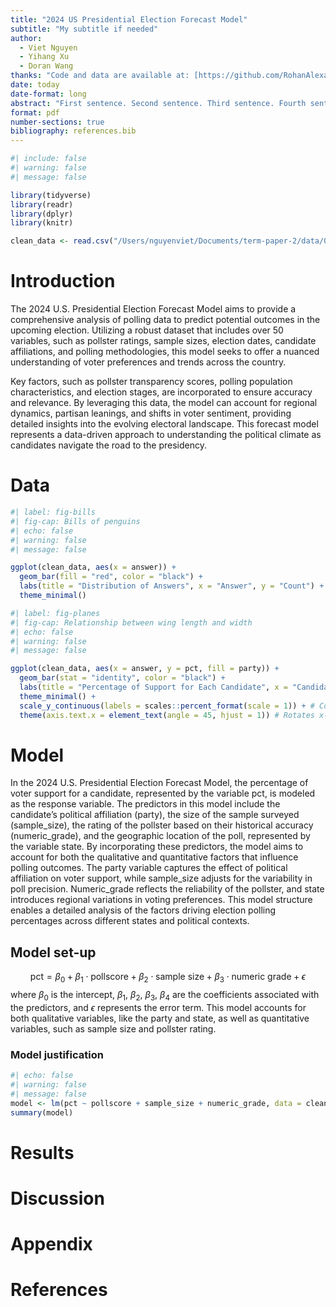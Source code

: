 ```yaml
---
title: "2024 US Presidential Election Forecast Model"
subtitle: "My subtitle if needed"
author: 
  - Viet Nguyen
  - Yihang Xu
  - Doran Wang
thanks: "Code and data are available at: [https://github.com/RohanAlexander/starter_folder](https://github.com/RohanAlexander/starter_folder)."
date: today
date-format: long
abstract: "First sentence. Second sentence. Third sentence. Fourth sentence."
format: pdf
number-sections: true
bibliography: references.bib
---
```


```r
#| include: false
#| warning: false
#| message: false

library(tidyverse)
library(readr)
library(dplyr)
library(knitr)

clean_data <- read.csv("/Users/nguyenviet/Documents/term-paper-2/data/01-raw_data/clean_data.csv")

```


# Introduction

The 2024 U.S. Presidential Election Forecast Model aims to provide a comprehensive analysis of polling data to predict potential outcomes in the upcoming election. Utilizing a robust dataset that includes over 50 variables, such as pollster ratings, sample sizes, election dates, candidate affiliations, and polling methodologies, this model seeks to offer a nuanced understanding of voter preferences and trends across the country.

Key factors, such as pollster transparency scores, polling population characteristics, and election stages, are incorporated to ensure accuracy and relevance. By leveraging this data, the model can account for regional dynamics, partisan leanings, and shifts in voter sentiment, providing detailed insights into the evolving electoral landscape. This forecast model represents a data-driven approach to understanding the political climate as candidates navigate the road to the presidency.

# Data {#sec-data}


```r
#| label: fig-bills
#| fig-cap: Bills of penguins
#| echo: false
#| warning: false
#| message: false

ggplot(clean_data, aes(x = answer)) +
  geom_bar(fill = "red", color = "black") +
  labs(title = "Distribution of Answers", x = "Answer", y = "Count") +
  theme_minimal()
```

```r
#| label: fig-planes
#| fig-cap: Relationship between wing length and width
#| echo: false
#| warning: false
#| message: false

ggplot(clean_data, aes(x = answer, y = pct, fill = party)) +
  geom_bar(stat = "identity", color = "black") +
  labs(title = "Percentage of Support for Each Candidate", x = "Candidate", y = "Percentage") +
  theme_minimal() +
  scale_y_continuous(labels = scales::percent_format(scale = 1)) + # Converts y-axis to percentage format
  theme(axis.text.x = element_text(angle = 45, hjust = 1)) # Rotates x-axis labels
```



# Model

In the 2024 U.S. Presidential Election Forecast Model, the percentage of voter support for a candidate, represented by the variable pct, is modeled as the response variable. The predictors in this model include the candidate's political affiliation (party), the size of the sample surveyed (sample_size), the rating of the pollster based on their historical accuracy (numeric_grade), and the geographic location of the poll, represented by the variable state. By incorporating these predictors, the model aims to account for both the qualitative and quantitative factors that influence polling outcomes. The party variable captures the effect of political affiliation on voter support, while sample_size adjusts for the variability in poll precision. Numeric_grade reflects the reliability of the pollster, and state introduces regional variations in voting preferences. This model structure enables a detailed analysis of the factors driving election polling percentages across different states and political contexts.


## Model set-up
$$
\text{pct} = \beta_0 + \beta_1 \cdot \text{pollscore} + \beta_2 \cdot \text{sample size} + \beta_3 \cdot \text{numeric grade} + \epsilon
$$
where $\beta_0$ is the intercept, $\beta_1$, $\beta_2$, $\beta_3$, $\beta_4$ are the coefficients associated with the predictors, and $\epsilon$ represents the error term. This model accounts for both qualitative variables, like the party and state, as well as quantitative variables, such as sample size and pollster rating.

### Model justification
```r
#| echo: false
#| warning: false
#| message: false
model <- lm(pct ~ pollscore + sample_size + numeric_grade, data = clean_data)
summary(model)
```


# Results



# Discussion

# Appendix {-}


# References


